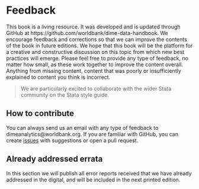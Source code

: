 # Feedback {-}

This book is a living resource. It was developed and is updated through GitHub at https://github.com/worldbank/dime-data-handbook.
We encourage feedback and corrections so that we can improve the contents of the book in future editions. We hope that this book will be the platform for a creative and constructive discussion on this topic from which new best practices will emerge. Please feel free to provide any type of feedback, no matter how small, as these work together to improve the content overall. Anything from missing content, content that was poorly or insufficiently explained to content you think is incorrect. 

> We are particularly excited to collaborate with the wider Stata community on the Stata style guide.

## How to contribute {-}

You can always send us an email with any type of feedback to dimeanalytics@worldbank.org. If you are familiar with GitHub, you can create [issues](https://github.com/worldbank/dime-data-handbook/issues) with suggestions or open a pull request.


## Already addressed errata {-}

In this section we will publish all error reports received that we have already addressed in the digital, and will be included in the next printed edition. 
